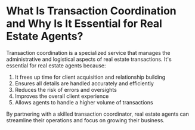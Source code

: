 # What Is Transaction Coordination and Why Is It Essential for Real Estate Agents?

Transaction coordination is a specialized service that manages the administrative and logistical aspects of real estate transactions. It's essential for real estate agents because:

1. It frees up time for client acquisition and relationship building
2. Ensures all details are handled accurately and efficiently
3. Reduces the risk of errors and oversights
4. Improves the overall client experience
5. Allows agents to handle a higher volume of transactions

By partnering with a skilled transaction coordinator, real estate agents can streamline their operations and focus on growing their business.